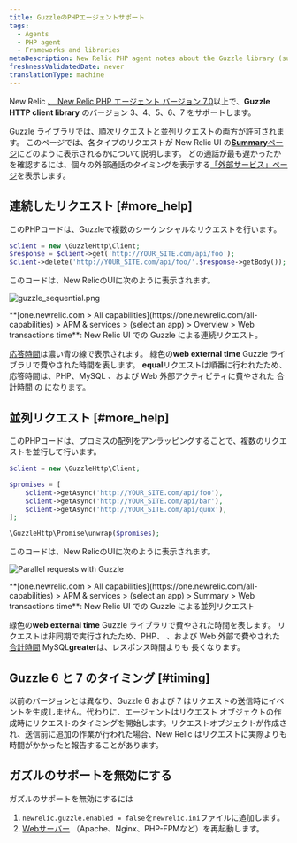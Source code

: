 ```yaml
---
title: GuzzleのPHPエージェントサポート
tags:
  - Agents
  - PHP agent
  - Frameworks and libraries
metaDescription: New Relic PHP agent notes about the Guzzle library (supported as of PHP agent release 7.0).
freshnessValidatedDate: never
translationType: machine
---
```


New Relic [、 New Relic PHP エージェント バージョン 7.0](/docs/release-notes/agent-release-notes/php-release-notes)以上で、<DNT>**Guzzle HTTP client library**</DNT> のバージョン 3、4、5、6、7 をサポートします。

Guzzle ライブラリでは、順次リクエストと並列リクエストの両方が許可されます。 このページでは、各タイプのリクエストが New Relic UI の[<DNT>**Summary**</DNT>ページ](/docs/apm/applications-menu/monitoring/apm-overview-page)にどのように表示されるかについて説明します。 どの通話が最も遅かったかを確認するには、個々の外部通話のタイミングを表示する[「外部サービス」ページ](/docs/apm/applications-menu/monitoring/external-services-page)を表示します。

## 連続したリクエスト [#more_help]

このPHPコードは、Guzzleで複数のシーケンシャルなリクエストを行います。

```php
$client = new \GuzzleHttp\Client;
$response = $client->get('http://YOUR_SITE.com/api/foo');
$client->delete('http://YOUR_SITE.com/api/foo/'.$response->getBody());
```

このコードは、New RelicのUIに次のように表示されます。

<img
  title="Sequential requests with Guzzle"
  alt="guzzle_sequential.png"
  src="/images/apm_screenshot-crop_guzzle-sequence.webp"
/>

<figcaption>
  <DNT>**[one.newrelic.com > All capabilities](https://one.newrelic.com/all-capabilities) > APM & services > (select an app) > Overview > Web transactions time**</DNT>: New Relic UI での Guzzle による連続リクエスト。
</figcaption>

[応答時間](/docs/data-analysis/user-interface-functions/response-time)は濃い青の線で表示されます。 緑色の<DNT>**web external time**</DNT> Guzzle ライブラリで費やされた時間を表します。 <DNT>**equal**</DNT>[](/docs/data-analysis/user-interface-functions/response-time#response-time-total-time)リクエストは順番に行われたため、応答時間は、PHP、MySQL 、および Web 外部アクティビティに費やされた 合計時間 の になります。

## 並列リクエスト [#more_help]

このPHPコードは、プロミスの配列をアンラッピングすることで、複数のリクエストを並行して行います。

```php
$client = new \GuzzleHttp\Client;

$promises = [
    $client->getAsync('http://YOUR_SITE.com/api/foo'),
    $client->getAsync('http://YOUR_SITE.com/api/bar'),
    $client->getAsync('http://YOUR_SITE.com/api/quux'),
];

\GuzzleHttp\Promise\unwrap($promises);
```

このコードは、New RelicのUIに次のように表示されます。

<img
  title="Parallel requests with Guzzle"
  alt="Parallel requests with Guzzle"
  src="/images/apm_screenshot-crop_guzzle-parallel.webp"
/>

<figcaption>
  <DNT>**[one.newrelic.com > All capabilities](https://one.newrelic.com/all-capabilities) > APM & services > (select an app) > Summary > Web transactions time**</DNT>: New Relic UI での Guzzle による並列リクエスト
</figcaption>

緑色の<DNT>**web external time**</DNT> Guzzle ライブラリで費やされた時間を表します。 リクエストは非同期で実行されたため、PHP、 、および Web 外部で費やされた[ 合計時間](/docs/data-analysis/user-interface-functions/response-time#response-time-total-time) MySQL<DNT>**greater**</DNT>は、レスポンス時間よりも 長くなります。

## Guzzle 6 と 7 のタイミング [#timing]

以前のバージョンとは異なり、Guzzle 6 および 7 はリクエストの送信時にイベントを生成しません。代わりに、エージェントはリクエスト オブジェクトの作成時にリクエストのタイミングを開始します。リクエストオブジェクトが作成され、送信前に追加の作業が行われた場合、New Relic はリクエストに実際よりも時間がかかったと報告することがあります。

## ガズルのサポートを無効にする

ガズルのサポートを無効にするには

1. `newrelic.guzzle.enabled = false`を`newrelic.ini`ファイルに追加します。
2. [Webサーバー](/docs/agents/php-agent/troubleshooting/why-when-restart-your-web-server-php) （Apache、Nginx、PHP-FPMなど）を再起動します。
